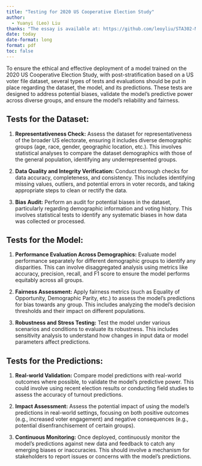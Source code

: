 ```yaml
---
title: "Testing for 2020 US Cooperative Election Study"
author: 
  - Yuanyi (Leo) Liu
thanks: "The essay is available at: https://github.com/leoyliu/STA302-Mini-Essay-MRP"
date: today
date-format: long
format: pdf
toc: false
---
```


To ensure the ethical and effective deployment of a model trained on the 2020 US Cooperative Election Study, with post-stratification based on a US voter file dataset, several types of tests and evaluations should be put in place regarding the dataset, the model, and its predictions. These tests are designed to address potential biases, validate the model's predictive power across diverse groups, and ensure the model's reliability and fairness.

## Tests for the Dataset:

1. **Representativeness Check:** Assess the dataset for representativeness of the broader US electorate, ensuring it includes diverse demographic groups (age, race, gender, geographic location, etc.). This involves statistical analyses to compare the dataset demographics with those of the general population, identifying any underrepresented groups.

2. **Data Quality and Integrity Verification:** Conduct thorough checks for data accuracy, completeness, and consistency. This includes identifying missing values, outliers, and potential errors in voter records, and taking appropriate steps to clean or rectify the data.

3. **Bias Audit:** Perform an audit for potential biases in the dataset, particularly regarding demographic information and voting history. This involves statistical tests to identify any systematic biases in how data was collected or processed.

## Tests for the Model:

1. **Performance Evaluation Across Demographics:** Evaluate model performance separately for different demographic groups to identify any disparities. This can involve disaggregated analysis using metrics like accuracy, precision, recall, and F1 score to ensure the model performs equitably across all groups.

2. **Fairness Assessment:** Apply fairness metrics (such as Equality of Opportunity, Demographic Parity, etc.) to assess the model's predictions for bias towards any group. This includes analyzing the model's decision thresholds and their impact on different populations.

3. **Robustness and Stress Testing:** Test the model under various scenarios and conditions to evaluate its robustness. This includes sensitivity analysis to understand how changes in input data or model parameters affect predictions.

## Tests for the Predictions:

1. **Real-world Validation:** Compare model predictions with real-world outcomes where possible, to validate the model's predictive power. This could involve using recent election results or conducting field studies to assess the accuracy of turnout predictions.

2. **Impact Assessment:** Assess the potential impact of using the model's predictions in real-world settings, focusing on both positive outcomes (e.g., increased voter engagement) and negative consequences (e.g., potential disenfranchisement of certain groups).

3. **Continuous Monitoring:** Once deployed, continuously monitor the model's predictions against new data and feedback to catch any emerging biases or inaccuracies. This should involve a mechanism for stakeholders to report issues or concerns with the model's predictions.